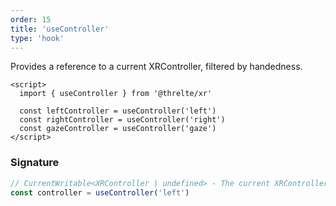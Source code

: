 ```yaml
---
order: 15
title: 'useController'
type: 'hook'
---
```


Provides a reference to a current XRController, filtered by handedness.

```svelte
<script>
  import { useController } from '@threlte/xr'

  const leftController = useController('left')
  const rightController = useController('right')
  const gazeController = useController('gaze')
</script>
```

### Signature

```ts
// CurrentWritable<XRController | undefined> - The current XRController
const controller = useController('left')
```
